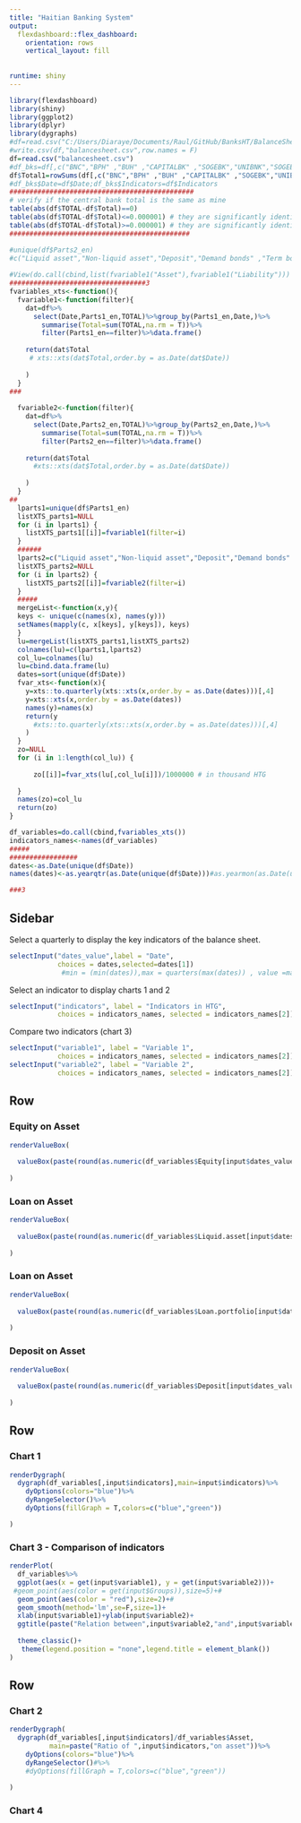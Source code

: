 ```yaml
---
title: "Haitian Banking System"
output: 
  flexdashboard::flex_dashboard:
    orientation: rows
    vertical_layout: fill
    
    
runtime: shiny
---
```


```r
library(flexdashboard)
library(shiny)
library(ggplot2)
library(dplyr)
library(dygraphs)
#df=read.csv("C:/Users/Diaraye/Documents/Raul/GitHub/BanksHT/BalanceSheet_withoutDuplicates.csv")
#write.csv(df,"balancesheet.csv",row.names = F)
df=read.csv("balancesheet.csv")
#df_bks=df[,c("BNC","BPH" ,"BUH" ,"CAPITALBK" ,"SOGEBK","UNIBNK","SOGEBL","CBNA",  "SCOTIA","BICH" ,"SOCABK","PROMOBK","SOCABL" ,"BHD..","BHD")]
df$Total1=rowSums(df[,c("BNC","BPH" ,"BUH" ,"CAPITALBK" ,"SOGEBK","UNIBNK","SOGEBL","CBNA",  "SCOTIA","BICH" ,"SOCABK","PROMOBK","SOCABL" ,"BHD..","BHD")],na.rm = T)
#df_bks$Date=df$Date;df_bks$Indicators=df$Indicators
##############################################
# verify if the central bank total is the same as mine
table(abs(df$TOTAL-df$Total)==0)
table(abs(df$TOTAL-df$Total)<=0.000001) # they are significantly identical
table(abs(df$TOTAL-df$Total)>=0.000001) # they are significantly identical
#############################################

#unique(df$Parts2_en)
#c("Liquid asset","Non-liquid asset","Deposit","Demand bonds" ,"Term bonds",   "Other liabilities")
 
#View(do.call(cbind,list(fvariable1("Asset"),fvariable1("Liability"))) )
##################################3
fvariables_xts<-function(){
  fvariable1<-function(filter){
    dat=df%>%
      select(Date,Parts1_en,TOTAL)%>%group_by(Parts1_en,Date,)%>%
        summarise(Total=sum(TOTAL,na.rm = T))%>%
        filter(Parts1_en==filter)%>%data.frame()
  
    return(dat$Total
     # xts::xts(dat$Total,order.by = as.Date(dat$Date))
      
    )
  }
###
  
  fvariable2<-function(filter){
    dat=df%>%
      select(Date,Parts2_en,TOTAL)%>%group_by(Parts2_en,Date,)%>%
        summarise(Total=sum(TOTAL,na.rm = T))%>%
        filter(Parts2_en==filter)%>%data.frame()
  
    return(dat$Total
      #xts::xts(dat$Total,order.by = as.Date(dat$Date))
      
    )
  }
##
  lparts1=unique(df$Parts1_en)
  listXTS_parts1=NULL
  for (i in lparts1) {
    listXTS_parts1[[i]]=fvariable1(filter=i)
  }
  ######
  lparts2=c("Liquid asset","Non-liquid asset","Deposit","Demand bonds" ,"Term bonds",   "Other liabilities")#unique(df$Parts2_en)
  listXTS_parts2=NULL
  for (i in lparts2) {
    listXTS_parts2[[i]]=fvariable2(filter=i)
  }
  #####
  mergeList<-function(x,y){
  keys <- unique(c(names(x), names(y)))
  setNames(mapply(c, x[keys], y[keys]), keys)
  }
  lu=mergeList(listXTS_parts1,listXTS_parts2)
  colnames(lu)=c(lparts1,lparts2)
  col_lu=colnames(lu)
  lu=cbind.data.frame(lu)
  dates=sort(unique(df$Date))
  fvar_xts<-function(x){
    y=xts::to.quarterly(xts::xts(x,order.by = as.Date(dates)))[,4]
    y=xts::xts(x,order.by = as.Date(dates))
    names(y)=names(x)
    return(y
      #xts::to.quarterly(xts::xts(x,order.by = as.Date(dates)))[,4]
    )
  }
  zo=NULL  
  for (i in 1:length(col_lu)) {
    
      zo[[i]]=fvar_xts(lu[,col_lu[i]])/1000000 # in thousand HTG
    
  }
  names(zo)=col_lu  
  return(zo)
}

df_variables=do.call(cbind,fvariables_xts())
indicators_names<-names(df_variables)
#####
#################
dates<-as.Date(unique(df$Date))
names(dates)<-as.yearqtr(as.Date(unique(df$Date)))#as.yearmon(as.Date(unique(df$Date)))

###3
```



Sidebar {.sidebar data-width=200}
-------------------------------------

Select a quarterly to display the key indicators of the balance sheet.


```r
selectInput("dates_value",label = "Date",
            choices = dates,selected=dates[1])
             #min = (min(dates)),max = quarters(max(dates)) , value =max(dates),step = 1)

```

Select an indicator to display charts 1 and 2

```r
selectInput("indicators", label = "Indicators in HTG",
            choices = indicators_names, selected = indicators_names[2])
```

Compare two indicators (chart 3)

```r
selectInput("variable1", label = "Variable 1",
            choices = indicators_names, selected = indicators_names[2])
selectInput("variable2", label = "Variable 2",
            choices = indicators_names, selected = indicators_names[2])
```



Row
------------------------
### Equity on Asset

```r
renderValueBox(
   
  valueBox(paste(round(as.numeric(df_variables$Equity[input$dates_value]/df_variables$Asset[input$dates_value]),digits = 3)*100,"%"),color = "green", icon = "fa-comments")
  
)
```

### Loan on Asset

```r
renderValueBox(
   
  valueBox(paste(round(as.numeric(df_variables$Liquid.asset[input$dates_value]/df_variables$Asset[input$dates_value]),digits = 3)*100,"%"),color="orangered", icon = "fa-comments")
  
)

```

### Loan on Asset

```r
renderValueBox(
   
  valueBox(paste(round(as.numeric(df_variables$Loan.portfolio[input$dates_value]/df_variables$Asset[input$dates_value]),digits = 3)*100,"%"),color="blue", icon = "fa-comments")
  
)

```

### Deposit on Asset

```r
renderValueBox(
   
  valueBox(paste(round(as.numeric(df_variables$Deposit[input$dates_value]/df_variables$Asset[input$dates_value]),digits = 3)*100,"%"),color="brown", icon = "fa-comments")
  
)

```






Row {data-width=350}
-----------------------------------------------------------------------


### Chart 1
```r
renderDygraph(  
  dygraph(df_variables[,input$indicators],main=input$indicators)%>%
    dyOptions(colors="blue")%>%
    dyRangeSelector()%>%
    dyOptions(fillGraph = T,colors=c("blue","green"))

)


```

### Chart 3 - Comparison of indicators

```r
renderPlot(
  df_variables%>%
  ggplot(aes(x = get(input$variable1), y = get(input$variable2)))+
 #geom_point(aes(color = get(input$Groups)),size=5)+#
  geom_point(aes(color = "red"),size=2)+#
  geom_smooth(method='lm',se=F,size=1)+
  xlab(input$variable1)+ylab(input$variable2)+
  ggtitle(paste("Relation between",input$variable2,"and",input$variable1))+
   
  theme_classic()+
   theme(legend.position = "none",legend.title = element_blank())
)
```

Row {data-width=350}
-----------------------------------------------------------------------

### Chart 2

```r
renderDygraph(
  dygraph(df_variables[,input$indicators]/df_variables$Asset,
          main=paste("Ratio of ",input$indicators,"on asset"))%>%
    dyOptions(colors="blue")%>%
    dyRangeSelector()#%>%
    #dyOptions(fillGraph = T,colors=c("blue","green"))
  
)

```


### Chart 4

```r

```


